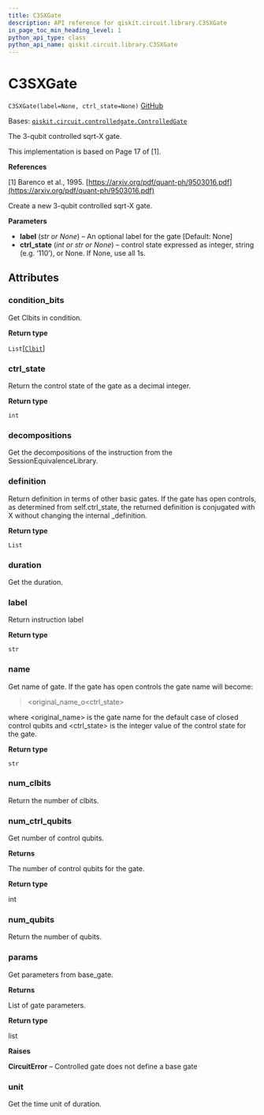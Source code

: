 ```yaml
---
title: C3SXGate
description: API reference for qiskit.circuit.library.C3SXGate
in_page_toc_min_heading_level: 1
python_api_type: class
python_api_name: qiskit.circuit.library.C3SXGate
---
```


# C3SXGate

<span id="qiskit.circuit.library.C3SXGate" />

`C3SXGate(label=None, ctrl_state=None)` [GitHub](https://github.com/qiskit/qiskit/tree/stable/0.23/qiskit/circuit/library/standard_gates/x.py "view source code")

Bases: [`qiskit.circuit.controlledgate.ControlledGate`](qiskit.circuit.ControlledGate "qiskit.circuit.controlledgate.ControlledGate")

The 3-qubit controlled sqrt-X gate.

This implementation is based on Page 17 of \[1].

**References**

\[1] Barenco et al., 1995. [https://arxiv.org/pdf/quant-ph/9503016.pdf](https://arxiv.org/pdf/quant-ph/9503016.pdf)

Create a new 3-qubit controlled sqrt-X gate.

**Parameters**

*   **label** (*str or None*) – An optional label for the gate \[Default: None]
*   **ctrl\_state** (*int or str or None*) – control state expressed as integer, string (e.g. ‘110’), or None. If None, use all 1s.

## Attributes

<span id="qiskit.circuit.library.C3SXGate.condition_bits" />

### condition\_bits

Get Clbits in condition.

**Return type**

`List`\[[`Clbit`](qiskit.circuit.Clbit "qiskit.circuit.classicalregister.Clbit")]

<span id="qiskit.circuit.library.C3SXGate.ctrl_state" />

### ctrl\_state

Return the control state of the gate as a decimal integer.

**Return type**

`int`

<span id="qiskit.circuit.library.C3SXGate.decompositions" />

### decompositions

Get the decompositions of the instruction from the SessionEquivalenceLibrary.

<span id="qiskit.circuit.library.C3SXGate.definition" />

### definition

Return definition in terms of other basic gates. If the gate has open controls, as determined from self.ctrl\_state, the returned definition is conjugated with X without changing the internal \_definition.

**Return type**

`List`

<span id="qiskit.circuit.library.C3SXGate.duration" />

### duration

Get the duration.

<span id="qiskit.circuit.library.C3SXGate.label" />

### label

Return instruction label

**Return type**

`str`

<span id="qiskit.circuit.library.C3SXGate.name" />

### name

Get name of gate. If the gate has open controls the gate name will become:

> \<original\_name\_o\<ctrl\_state>

where \<original\_name> is the gate name for the default case of closed control qubits and \<ctrl\_state> is the integer value of the control state for the gate.

**Return type**

`str`

<span id="qiskit.circuit.library.C3SXGate.num_clbits" />

### num\_clbits

Return the number of clbits.

<span id="qiskit.circuit.library.C3SXGate.num_ctrl_qubits" />

### num\_ctrl\_qubits

Get number of control qubits.

**Returns**

The number of control qubits for the gate.

**Return type**

int

<span id="qiskit.circuit.library.C3SXGate.num_qubits" />

### num\_qubits

Return the number of qubits.

<span id="qiskit.circuit.library.C3SXGate.params" />

### params

Get parameters from base\_gate.

**Returns**

List of gate parameters.

**Return type**

list

**Raises**

**CircuitError** – Controlled gate does not define a base gate

<span id="qiskit.circuit.library.C3SXGate.unit" />

### unit

Get the time unit of duration.

